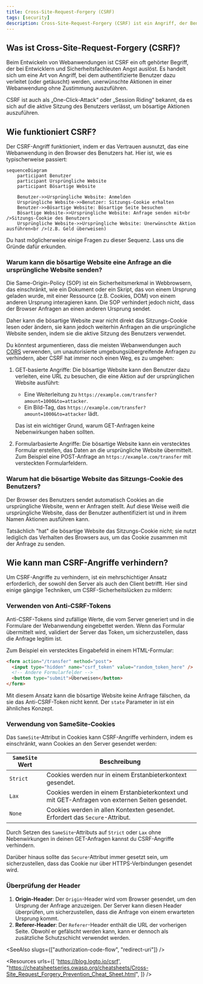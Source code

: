 ```yaml
---
title: Cross-Site-Request-Forgery (CSRF)
tags: [security]
description: Cross-Site-Request-Forgery (CSRF) ist ein Angriff, der Benutzer dazu verleitet, unerwünschte Aktionen in einer Webanwendung auszuführen, bei der sie authentifiziert sind. Es ist eine häufige Sicherheitslücke, die zu unautorisierten Aktionen führen kann.
---
```


## Was ist Cross-Site-Request-Forgery (CSRF)?

Beim Entwickeln von Webanwendungen ist CSRF ein oft gehörter Begriff, der bei Entwicklern und Sicherheitsfachleuten Angst auslöst. Es handelt sich um eine Art von Angriff, bei dem authentifizierte Benutzer dazu verleitet (oder getäuscht) werden, unerwünschte Aktionen in einer Webanwendung ohne Zustimmung auszuführen.

CSRF ist auch als „One-Click-Attack“ oder „Session Riding“ bekannt, da es sich auf die aktive Sitzung des Benutzers verlässt, um bösartige Aktionen auszuführen.

## Wie funktioniert CSRF?

Der CSRF-Angriff funktioniert, indem er das Vertrauen ausnutzt, das eine Webanwendung in den Browser des Benutzers hat. Hier ist, wie es typischerweise passiert:

```mermaid
sequenceDiagram
    participant Benutzer
    participant Ursprüngliche Website
    participant Bösartige Website
    
    Benutzer->>Ursprüngliche Website: Anmelden
    Ursprüngliche Website->>Benutzer: Sitzungs-Cookie erhalten
    Benutzer->>Bösartige Website: Bösartige Seite besuchen
    Bösartige Website->>Ursprüngliche Website: Anfrage senden mit<br />Sitzungs-Cookie des Benutzers
    Ursprüngliche Website->>Ursprüngliche Website: Unerwünschte Aktion ausführen<br />(z.B. Geld überweisen)
```

Du hast möglicherweise einige Fragen zu dieser Sequenz. Lass uns die Gründe dafür erkunden.

### Warum kann die bösartige Website eine Anfrage an die ursprüngliche Website senden?

Die Same-Origin-Policy (SOP) ist ein Sicherheitsmerkmal in Webbrowsern, das einschränkt, wie ein Dokument oder ein Skript, das von einem Ursprung geladen wurde, mit einer Ressource (z.B. Cookies, DOM) von einem anderen Ursprung interagieren kann. Die SOP verhindert jedoch nicht, dass der Browser Anfragen an einen anderen Ursprung sendet.

Daher kann die bösartige Website zwar nicht direkt das Sitzungs-Cookie lesen oder ändern, sie kann jedoch weiterhin Anfragen an die ursprüngliche Website senden, indem sie die aktive Sitzung des Benutzers verwendet.

Du könntest argumentieren, dass die meisten Webanwendungen auch [CORS](https://developer.mozilla.org/en-US/docs/Web/HTTP/CORS) verwenden, um unautorisierte umgebungsübergreifende Anfragen zu verhindern, aber CSRF hat immer noch einen Weg, es zu umgehen:

1. GET-basierte Angriffe: Die bösartige Website kann den Benutzer dazu verleiten, eine URL zu besuchen, die eine Aktion auf der ursprünglichen Website ausführt:

    - Eine Weiterleitung zu `https://example.com/transfer?amount=1000&to=attacker`.
    - Ein Bild-Tag, das `https://example.com/transfer?amount=1000&to=attacker` lädt.

    Das ist ein wichtiger Grund, warum GET-Anfragen keine Nebenwirkungen haben sollten.

2. Formularbasierte Angriffe: Die bösartige Website kann ein verstecktes Formular erstellen, das Daten an die ursprüngliche Website übermittelt. Zum Beispiel eine POST-Anfrage an `https://example.com/transfer` mit versteckten Formularfeldern.

### Warum hat die bösartige Website das Sitzungs-Cookie des Benutzers?

Der Browser des Benutzers sendet automatisch Cookies an die ursprüngliche Website, wenn er Anfragen stellt. Auf diese Weise weiß die ursprüngliche Website, dass der Benutzer authentifiziert ist und in ihrem Namen Aktionen ausführen kann.

Tatsächlich "hat" die bösartige Website das Sitzungs-Cookie nicht; sie nutzt lediglich das Verhalten des Browsers aus, um das Cookie zusammen mit der Anfrage zu senden.

## Wie kann man CSRF-Angriffe verhindern?

Um CSRF-Angriffe zu verhindern, ist ein mehrschichtiger Ansatz erforderlich, der sowohl den Server als auch den Client betrifft. Hier sind einige gängige Techniken, um CSRF-Sicherheitslücken zu mildern:

### Verwenden von Anti-CSRF-Tokens

Anti-CSRF-Tokens sind zufällige Werte, die vom Server generiert und in die Formulare der Webanwendung eingebettet werden. Wenn das Formular übermittelt wird, validiert der Server das Token, um sicherzustellen, dass die Anfrage legitim ist.

Zum Beispiel ein verstecktes Eingabefeld in einem HTML-Formular:

```html
<form action="/transfer" method="post">
  <input type="hidden" name="csrf_token" value="random_token_here" />
  <!-- Andere Formularfelder -->
  <button type="submit">Überweisen</button>
</form>
```

Mit diesem Ansatz kann die bösartige Website keine Anfrage fälschen, da sie das Anti-CSRF-Token nicht kennt. Der `state` Parameter in <Ref slug="redirect-uri" /> ist ein ähnliches Konzept.

### Verwendung von SameSite-Cookies

Das `SameSite`-Attribut in Cookies kann CSRF-Angriffe verhindern, indem es einschränkt, wann Cookies an den Server gesendet werden:

| `SameSite` Wert  | Beschreibung                                                                         |
|------------------|--------------------------------------------------------------------------------------|
| `Strict`         | Cookies werden nur in einem Erstanbieterkontext gesendet.                             |
| `Lax`            | Cookies werden in einem Erstanbieterkontext und mit GET-Anfragen von externen Seiten gesendet. |
| `None`           | Cookies werden in allen Kontexten gesendet. Erfordert das `Secure`-Attribut.          |

Durch Setzen des `SameSite`-Attributs auf `Strict` oder `Lax` ohne Nebenwirkungen in deinen GET-Anfragen kannst du CSRF-Angriffe verhindern.

Darüber hinaus sollte das `Secure`-Attribut immer gesetzt sein, um sicherzustellen, dass das Cookie nur über HTTPS-Verbindungen gesendet wird.

### Überprüfung der Header

1. **Origin-Header**: Der `Origin`-Header wird vom Browser gesendet, um den Ursprung der Anfrage anzuzeigen. Der Server kann diesen Header überprüfen, um sicherzustellen, dass die Anfrage von einem erwarteten Ursprung kommt.
2. **Referer-Header**: Der `Referer`-Header enthält die URL der vorherigen Seite. Obwohl er gefälscht werden kann, kann er dennoch als zusätzliche Schutzschicht verwendet werden.

<SeeAlso slugs={["authorization-code-flow", "redirect-uri"]} />

<Resources
  urls={[
    'https://blog.logto.io/csrf',
    "https://cheatsheetseries.owasp.org/cheatsheets/Cross-Site_Request_Forgery_Prevention_Cheat_Sheet.html",
  ]}
/>